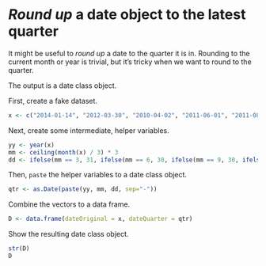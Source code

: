 # *Round up* a date object to the latest quarter

It might be useful to *round up* a date to the quarter it is in.
Rounding to the current month or year is trivial, but it's tricky when we want
to round to the quarter.

The output is a date class object.

First, create a fake dataset.

```r
x <- c("2014-01-14", "2012-03-30", "2010-04-02", "2011-06-01", "2011-08-23", "2011-09-01", "2012-12-30", "2011-12-31")
```

Next, create some intermediate, helper variables.

```r
yy <- year(x)
mm <- ceiling(month(x) / 3) * 3
dd <- ifelse(mm == 3, 31, ifelse(mm == 6, 30, ifelse(mm == 9, 30, ifelse(mm == 12, 31, NA))))
```

Then, `paste` the helper variables to a date class object.

```r
qtr <- as.Date(paste(yy, mm, dd, sep="-"))
```

Combine the vectors to a data frame.

```r
D <- data.frame(dateOriginal = x, dateQuarter = qtr)
```

Show the resulting date class object.

```r
str(D)
D
```
